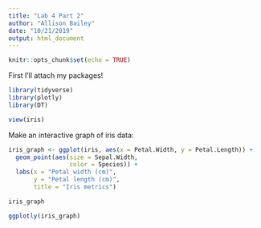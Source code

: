 ```yaml
---
title: "Lab 4 Part 2"
author: "Allison Bailey"
date: "10/21/2019"
output: html_document
---
```


```r
knitr::opts_chunk$set(echo = TRUE)
```

First I'll attach my packages!

```r
library(tidyverse)
library(plotly)
library(DT)
```

```r
view(iris)
```

Make an interactive graph of iris data:
```r
iris_graph <- ggplot(iris, aes(x = Petal.Width, y = Petal.Length)) +
  geom_point(aes(size = Sepal.Width,
                 color = Species)) +
  labs(x = "Petal width (cm)",
       y = "Petal length (cm)",
       title = "Iris metrics")

iris_graph

ggplotly(iris_graph)

```


